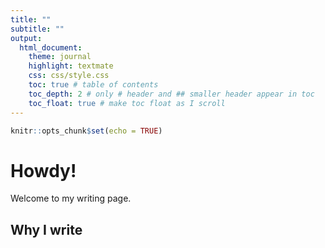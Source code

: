 ```yaml
---
title: ""
subtitle: ""
output:
  html_document:
    theme: journal
    highlight: textmate
    css: css/style.css
    toc: true # table of contents
    toc_depth: 2 # only # header and ## smaller header appear in toc
    toc_float: true # make toc float as I scroll
---
```



```r
knitr::opts_chunk$set(echo = TRUE)
```

# Howdy!

Welcome to my writing page.


## Why I write